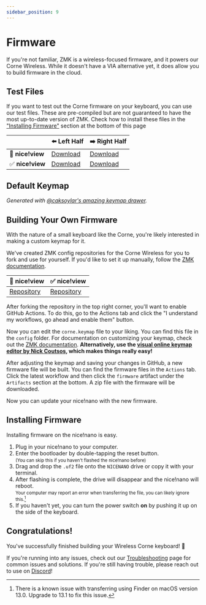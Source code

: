 ```yaml
---
sidebar_position: 9
---
```


# Firmware

If you're not familiar, ZMK is a wireless-focused firmware, and it powers our Corne Wireless. While it doesn't have a VIA alternative yet, it does allow you to build firmware in the cloud.

## Test Files

If you want to test out the Corne firmware on your keyboard, you can use our test files. These are pre-compiled but are not guaranteed to have the most up-to-date version of ZMK. Check how to install these files in the ["Installing Firmware"](#installing-firmware) section at the bottom of this page

|                  | ⬅️ Left Half | ➡️ Right Half |
|------------------|--------------|---------------|
| 🚫 **nice!view** |[Download](/assets/corne_left-nice_nano_v2-zmk.uf2)|[Download](/assets/corne_right-nice_nano_v2-zmk.uf2)|
| ✅ **nice!view** |[Download](/assets/corne_left-nice_view_adapter-nice_view-nice_nano_v2-zmk.uf2)|[Download](/assets/corne_right-nice_view_adapter-nice_view-nice_nano_v2-zmk.uf2)|

## Default Keymap

<DefaultKeymap className="keymap" />

*Generated with [@caksoylar's amazing keymap drawer](https://caksoylar.github.io/keymap-drawer).*

## Building Your Own Firmware

With the nature of a small keyboard like the Corne, you're likely interested in making a custom keymap for it.

We've created ZMK config repositories for the Corne Wireless for you to fork and use for yourself. If you'd like to set it up manually, follow the [ZMK documentation](https://zmk.dev/docs/user-setup).

| 🚫 nice!view | ✅ nice!view |
|------------------|--------------|
|[Repository](https://github.com/typeractivexyz/corne-wireless-zmk-config)|[Repository](https://github.com/typeractivexyz/corne-wireless-view-zmk-config)|

After forking the repository in the top right corner, you'll want to enable GitHub Actions. To do this, go to the Actions tab and click the "I understand my workflows, go ahead and enable them" button.

Now you can edit the `corne.keymap` file to your liking. You can find this file in the `config` folder. For documentation on customizing your keymap, check out the [ZMK documentation](https://zmk.dev/docs/features/keymaps). **Alternatively, use the [visual online keymap editor by Nick Coutsos](https://github.com/nickcoutsos/keymap-editor), which makes things really easy!**

After adjusting the keymap and saving your changes in GitHub, a new firmware file will be built. You can find the firmware files in the `Actions` tab. Click the latest workflow and then click the `firmware` artifact under the `Artifacts` section at the bottom. A zip file with the firmware will be downloaded.

Now you can update your nice!nano with the new firmware.

## Installing Firmware

Installing firmware on the nice!nano is easy.

1. Plug in your nice!nano to your computer.
2. Enter the bootloader by double-tapping the reset button. <br/> <small>(You can skip this if you haven't flashed the nice!nano before)</small>
3. Drag and drop the `.uf2` file onto the `NICENANO` drive or copy it with your terminal.
4. After flashing is complete, the drive will disappear and the nice!nano will reboot. <br/> <small>Your computer may report an error when transferring the file, you can likely ignore this.[^1]</small> 
5. If you haven't yet, you can turn the power switch **on** by pushing it up on the side of the keyboard.

[^1]: There is a known issue with transferring using Finder on macOS version 13.0. Upgrade to 13.1 to fix this issue.

## Congratulations!

You've successfully finished building your Wireless Corne keyboard! 🎉

If you're running into any issues, check out our [Troubleshooting](/troubleshooting) page for common issues and solutions. If you're still having trouble, please reach out to use on [Discord](https://typeractive.xyz/discord)!
